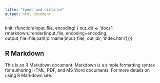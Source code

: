 ```yaml
---
title: "Speed and distance"
output: html_document
---
```

knit: (function(input_file, encoding) {
  out_dir <- 'docs';
  rmarkdown::render(input_file,
 encoding=encoding,
 output_file=file.path(dirname(input_file), out_dir, 'index.html'))})
 
## R Markdown

This is an R Markdown document. Markdown is a simple formatting syntax for authoring HTML, PDF, and MS Word documents. For more details on using R Markdown see.
